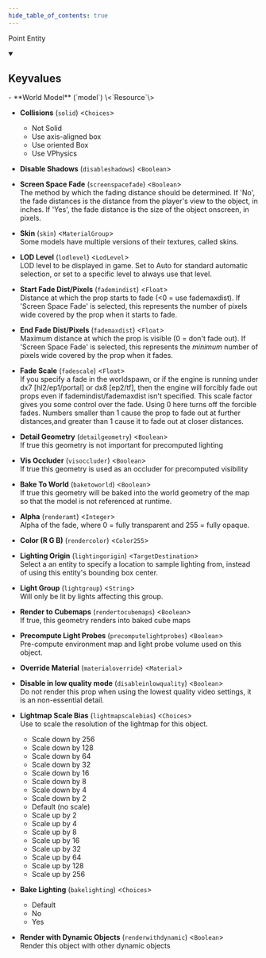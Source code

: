```yaml
---
hide_table_of_contents: true
---
```


Point Entity



<details open>
<summary><h2>Keyvalues</h2></summary>
- **World Model** (`model`) \<`Resource`\>

- **Collisions** (`solid`) \<`Choices`\>
  - Not Solid 
  - Use axis-aligned box 
  - Use oriented Box 
  - Use VPhysics 


- **Disable Shadows** (`disableshadows`) \<`Boolean`\>

- **Screen Space Fade** (`screenspacefade`) \<`Boolean`\>\
The method by which the fading distance should be determined. If 'No', the fade distances is the distance from the player's view to the object, in inches. If 'Yes', the fade distance is the size of the object onscreen, in pixels.

- **Skin** (`skin`) \<`MaterialGroup`\>\
Some models have multiple versions of their textures, called skins.

- **LOD Level** (`lodlevel`) \<`LodLevel`\>\
LOD level to be displayed in game. Set to Auto for standard automatic selection, or set to a specific level to always use that level.

- **Start Fade Dist/Pixels** (`fademindist`) \<`Float`\>\
Distance at which the prop starts to fade (&lt;0 = use fademaxdist). If 'Screen Space Fade' is selected, this represents the number of pixels wide covered by the prop when it starts to fade.

- **End Fade Dist/Pixels** (`fademaxdist`) \<`Float`\>\
Maximum distance at which the prop is visible (0 = don't fade out). If 'Screen Space Fade' is selected, this represents the *minimum* number of pixels wide covered by the prop when it fades.

- **Fade Scale** (`fadescale`) \<`Float`\>\
If you specify a fade in the worldspawn, or if the engine is running under dx7 [hl2/ep1/portal] or dx8 [ep2/tf], then the engine will forcibly fade out props even if fademindist/fademaxdist isn't specified. This scale factor gives you some control over the fade. Using 0 here turns off the forcible fades. Numbers smaller than 1 cause the prop to fade out at further distances,and greater than 1 cause it to fade out at closer distances.

- **Detail Geometry** (`detailgeometry`) \<`Boolean`\>\
If true this geometry is not important for precomputed lighting

- **Vis Occluder** (`visoccluder`) \<`Boolean`\>\
If true this geometry is used as an occluder for precomputed visibility

- **Bake To World** (`baketoworld`) \<`Boolean`\>\
If true this geometry will be baked into the world geometry of the map so that the model is not referenced at runtime.

- **Alpha** (`renderamt`) \<`Integer`\>\
Alpha of the fade, where 0 = fully transparent and 255 = fully opaque.

- **Color (R G B)** (`rendercolor`) \<`Color255`\>

- **Lighting Origin** (`lightingorigin`) \<`TargetDestination`\>\
Select a an entity to specify a location to sample lighting from, instead of using this entity's bounding box center.

- **Light Group** (`lightgroup`) \<`String`\>\
Will only be lit by lights affecting this group.

- **Render to Cubemaps** (`rendertocubemaps`) \<`Boolean`\>\
If true, this geometry renders into baked cube maps

- **Precompute Light Probes** (`precomputelightprobes`) \<`Boolean`\>\
Pre-compute environment map and light probe volume used on this object.

- **Override Material** (`materialoverride`) \<`Material`\>

- **Disable in low quality mode** (`disableinlowquality`) \<`Boolean`\>\
Do not render this prop when using the lowest quality video settings, it is an non-essential detail.

- **Lightmap Scale Bias** (`lightmapscalebias`) \<`Choices`\>\
Use to scale the resolution of the lightmap for this object.
  - Scale down by 256 
  - Scale down by 128 
  - Scale down by 64 
  - Scale down by 32 
  - Scale down by 16 
  - Scale down by 8 
  - Scale down by 4 
  - Scale down by 2 
  - Default (no scale) 
  - Scale up by 2 
  - Scale up by 4 
  - Scale up by 8 
  - Scale up by 16 
  - Scale up by 32 
  - Scale up by 64 
  - Scale up by 128 
  - Scale up by 256 


- **Bake Lighting** (`bakelighting`) \<`Choices`\>
  - Default 
  - No 
  - Yes 


- **Render with Dynamic Objects** (`renderwithdynamic`) \<`Boolean`\>\
Render this object with other dynamic objects


 </details>


